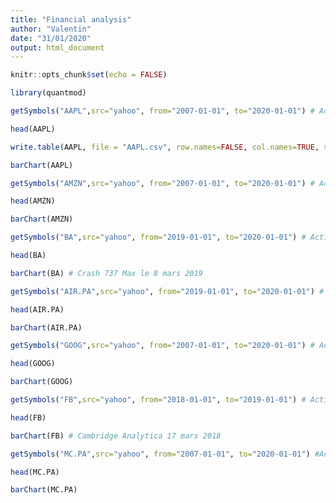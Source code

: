 ```yaml
---
title: "Financial analysis"
author: "Valentin"
date: "31/01/2020"
output: html_document
---
```


```r
knitr::opts_chunk$set(echo = FALSE)
```

```r
library(quantmod)
```

```r
getSymbols("AAPL",src="yahoo", from="2007-01-01", to="2020-01-01") # Actions Apple
```

```r
head(AAPL)
```

```r
write.table(AAPL, file = "AAPL.csv", row.names=FALSE, col.names=TRUE, sep=",")
```

```r
barChart(AAPL)
```

```r
getSymbols("AMZN",src="yahoo", from="2007-01-01", to="2020-01-01") # Actions Amazon
```

```r
head(AMZN)
```

```r
barChart(AMZN)
```

```r
getSymbols("BA",src="yahoo", from="2019-01-01", to="2020-01-01") # Actions Boeing
```

```r
head(BA)
```

```r
barChart(BA) # Crash 737 Max le 8 mars 2019
```

```r
getSymbols("AIR.PA",src="yahoo", from="2019-01-01", to="2020-01-01") # Actions Airbus
```

```r
head(AIR.PA)
```

```r
barChart(AIR.PA)
```

```r
getSymbols("GOOG",src="yahoo", from="2007-01-01", to="2020-01-01") # Actions Google
```

```r
head(GOOG)
```

```r
barChart(GOOG)
```

```r
getSymbols("FB",src="yahoo", from="2018-01-01", to="2019-01-01") # Actions FB
```

```r
head(FB)
```

```r
barChart(FB) # Cambridge Analytica 17 mars 2018
```

```r
getSymbols("MC.PA",src="yahoo", from="2007-01-01", to="2020-01-01") #Actions LVMH
```

```r
head(MC.PA)
```

```r
barChart(MC.PA)
```

